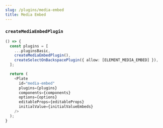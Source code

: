```yaml
---
slug: /plugins/media-embed
title: Media Embed
---
```


### `createMediaEmbedPlugin`

```ts live
() => {
  const plugins = [
    ...pluginsBasic,
    createMediaEmbedPlugin(),
    createSelectOnBackspacePlugin({ allow: [ELEMENT_MEDIA_EMBED] }),
  ];

  return (
    <Plate
      id="media-embed"
      plugins={plugins}
      components={components}
      options={options}
      editableProps={editableProps}
      initialValue={initialValueEmbeds}
    />
  );
}
```
